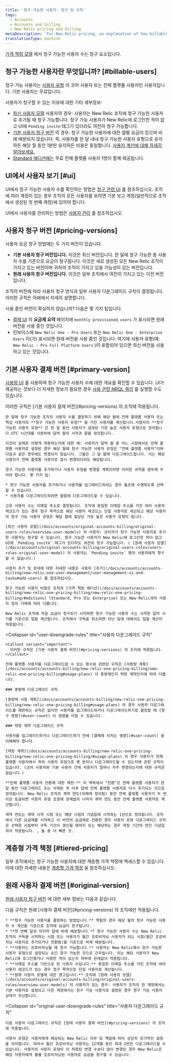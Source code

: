 ```yaml
---
title: '청구 가능한 사용자: 청구 및 규칙'
tags:
  - Accounts
  - Accounts and billing
  - New Relic pricing and billing
metaDescription: 'For New Relic pricing, an explanation of how billable users are calculated and rules for downgrading users.'
translationType: machine
---
```


[가격 책정 모델](/docs/accounts/accounts-billing/new-relic-one-pricing-billing/new-relic-one-pricing-billing) 에서 청구 가능한 사용자 수는 청구 요소입니다.

## 청구 가능한 사용자란 무엇입니까? [#billable-users]

청구 가능 사용자는 [사용자 유형](/docs/accounts/accounts-billing/new-relic-one-user-management/user-type) 이 코어 사용자 또는 전체 플랫폼 사용자인 사용자입니다. 기본 사용자는 무료입니다.

사용자가 청구할 수 있는 이유에 대한 기타 세부정보:

* [최신 사용자 모델](/docs/accounts/original-accounts-billing/original-users-roles/overview-user-models) 사용자의 경우: 사용자는 New Relic 조직에 청구 가능한 사용자로 추가될 때 청구 가능합니다. 청구 가능 사용자가 New Relic에 로그인한 적이 없고 UI에 `Pending invite` 태그가 있더라도 여전히 청구 가능합니다.
* [기본 사용자 청구 버전](#pricing-versions) 의 경우: 청구 가능한 사용자에 대한 월별 요금이 있으며 비례 배분되지 않습니다. 즉, 사용자를 한 달 내내 청구 가능한 사용자 유형으로 유지하든 해당 월 동안 1분만 유지하든 비용은 동일합니다. [사용자 계산에 대해 자세히 알아보세요.](#user-count)
* [Standard 에디션에는](/docs/accounts/accounts-billing/new-relic-one-pricing-billing/new-relic-one-pricing-billing/#editions) 무료 전체 플랫폼 사용자 1명이 함께 제공됩니다.

## UI에서 사용자 보기 [#ui]

UI에서 청구 가능한 사용자 수를 확인하는 방법은 [청구 관련 UI](/docs/accounts/accounts-billing/general-account-settings/introduction-account-settings) 를 참조하십시오. 조직에 여러 계정이 있는 경우 조직의 모든 사용자를 보려면 기본 보고 계정(일반적으로 조직에서 생성된 첫 번째 계정)에 있어야 합니다.

UI에서 사용자를 관리하는 방법은 [사용자 관리](/docs/accounts/accounts-billing/new-relic-one-user-management/user-management-ui-and-tasks) 를 참조하십시오.

## 사용자 청구 버전 [#pricing-versions]

사용자 요금 청구 방법에는 두 가지 버전이 있습니다.

* **기본 사용자 청구 버전입니다.** 이것은 최신 버전입니다. 한 달에 청구 가능한 총 사용자 수를 기준으로 요금이 청구됩니다. 이것은 새로 생성된 모든 New Relic 조직이 가지고 있는 버전이며 귀하의 조직이 가지고 있을 가능성이 있는 버전입니다.
* **원래 사용자 청구 버전입니다.** 이것은 일부 조직에서 여전히 가지고 있는 이전 버전입니다.

조직의 버전에 따라 사용자 청구 방식과 일부 사용자 다운그레이드 규칙이 결정됩니다. 이러한 규칙은 아래에서 자세히 설명합니다.

사용 중인 버전이 확실하지 않습니까? 다음은 몇 가지 팁입니다.

* [결제 UI](/docs/accounts/accounts-billing/new-relic-one-pricing-billing/billing-ui) 의 **요금제 요약** 페이지에 `monthly provisioned users` 가 표시되면 원래 버전을 사용 중인 것입니다.
* 인보이스에 `New Relic One - Pro Users` 또는 `New Relic One - Enterprise Users` 이(가) 표시되면 원래 버전을 사용 중인 것입니다. 여기에 사용자 유형(예: `New Relic - Pro Full Platform Users` )이 포함되어 있으면 최신 버전을 사용하고 있는 것입니다.

## 기본 사용자 결제 버전 [#primary-version]

[사용량 UI](/docs/accounts/accounts-billing/general-account-settings/introduction-account-settings/#pricing) 를 사용하여 청구 가능한 사용자 수에 대한 개요를 확인할 수 있습니다. UI가 제공하는 것보다 더 자세한 정보가 필요한 경우 [사용 관련 NRQL 쿼리](/docs/accounts/accounts-billing/new-relic-one-pricing-billing/usage-queries-alerts) 를 실행할 수도 있습니다.

<CollapserGroup>
  <Collapser
    id="user-count"
    title="청구 가능한 사용자 계산 방법"
  >
    <Callout variant="important">
      이러한 규칙은 [기본 사용자 결제 버전](#pricing-versions) 의 조직에 적용됩니다.
    </Callout>

    한 달에 청구 가능한 조직의 사용자 수를 결정하기 위해 해당 월에 전체 플랫폼 사용자 또는 핵심 사용자의 **청구 가능한 사용자 유형** 을 가진 사용자를 계산합니다.사용자의 **청구 가능한 사용자 유형** 은 한 달 동안 사용자가 설정된 가장 높은 사용자 유형으로 정의됩니다.UTC 시간대를 사용하여 달력 월의 시작과 끝을 정의합니다.

    이것이 실제로 어떻게 작동하는지에 대한 예: 사용자가 달력 월 중 어느 시점에서든 전체 플랫폼 사용자로 설정된 경우 해당 월에 청구 가능한 사용자 유형은 "전체 플랫폼 사용자"이며 다음과 같은 경우에도 변경되지 않습니다. 그들은 그 달 말에 다운그레이드합니다. 이는 해당 사용자가 전체 플랫폼 사용자로 잠시 변경되더라도 해당됩니다.

    청구 가능한 사용자를 추가하거나 사용자 유형을 변경할 계획이라면 이러한 규칙을 염두에 두어야 합니다. 몇 가지 팁:

    * 청구 가능한 사용자를 추가하거나 사용자를 업그레이드하려는 경우 월초에 수행하도록 선택할 수 있습니다.
    * 사용자를 다운그레이드하려면 월말에 다운그레이드할 수 있습니다.

    고유 사용자 수는 이메일 주소로 결정됩니다. 조직에 동일한 이메일 주소를 가진 여러 사용자 레코드가 있는 경우 청구 목적으로 해당 사용자 레코드는 단일 사용자로 계산되고 해당 사용자의 청구 가능 사용자 유형은 해당 월에 할당된 가장 높은 사용자 유형이 됩니다.

    [최신 사용자 모델](/docs/accounts/original-accounts-billing/original-users-roles/overview-user-models) 의 사용자: 관리자가 청구 가능한 사용자로 추가한 사용자는 청구할 수 있습니다. 청구 가능한 사용자가 New Relic에 로그인한 적이 없고 UI에 `Pending invite` 태그가 있더라도 여전히 청구 가능합니다. ( [원래 사용자 모델](/docs/accounts/original-accounts-billing/original-users-roles/users-roles-original-user-model) 의 사용자는 `Pending invite` 명의 사용자에게 청구할 수 없습니다.)

    사용자 추가 및 초대에 대한 자세한 내용은 사용자 [추가](/docs/accounts/accounts-billing/new-relic-one-user-management/user-management-ui-and-tasks#add-users) 를 참조하십시오.

    청구 가능한 사용자 비용은 조직의 [가격 책정 에디션](/docs/accounts/accounts-billing/new-relic-one-pricing-billing/new-relic-one-pricing-billing/#editions) (Standard, Pro 또는 Enterprise) 또는 New Relic과의 사용자 정의 거래에 따라 다릅니다.

    New Relic 조직에 처음 요금이 청구되기 시작하면 청구 가능한 사용자 수는 시작한 달의 시기를 기준으로 일할 계산됩니다. 조직에서 구독을 취소하면 지난 달에 대해서도 일할 계산이 적용됩니다.
  </Collapser>

  <Collapser
    id="user-downgrade-rules"
    title="사용자 다운그레이드 규칙"
  >
    <Callout variant="important">
      이러한 규칙은 [기본 사용자 결제 버전](#pricing-versions) 의 조직에 적용됩니다.
    </Callout>

    전체 플랫폼 사용자를 다운그레이드할 수 있는 횟수와 관련된 규칙은 [사용량 계획](/docs/accounts/accounts-billing/new-relic-one-pricing-billing/new-relic-one-pricing-billing#usage-plans) 이 종량제인지 약정 계약인지에 따라 다릅니다.

    ### 종량제 다운그레이드 규칙

    [종량제 사용 계획](/docs/accounts/accounts-billing/new-relic-one-pricing-billing/new-relic-one-pricing-billing#usage-plans) 의 경우 사용자 다운그레이드를 제한하는 규칙은 없지만 사용자를 업그레이드하거나 다운그레이드하기로 결정할 때 [청구 영향](#user-count) 이 영향을 미칠 수 있습니다.

    ### 약정 계약 다운그레이드 규칙

    사용자를 업그레이드하거나 다운그레이드하기 전에 [결제에 미치는 영향](#user-count) 을 이해해야 합니다.

    [약정 계약](/docs/accounts/accounts-billing/new-relic-one-pricing-billing/new-relic-one-pricing-billing/#usage-plans) 의 경우 사용자가 전체 플랫폼 사용자에서 하위 사용자 유형으로 몇 번이나 다운그레이드될 수 있는지에 관한 규칙이 있습니다. (코어 사용자와 기본 사용자 간에 사용자가 얼마나 자주 변경되는지에 대한 규칙은 없습니다.)

    **전체 플랫폼 사용자 전환에 대한 제한:** 이 맥락에서 "전환"은 전체 플랫폼 사용자가 한 달 동안 다운그레이드 또는 삭제된 후 이후 달에 전체 플랫폼 사용자로 다시 추가되는 것으로 정의됩니다. New Relic 조직의 계약 연도(아래에 정의됨) 동안 전체 플랫폼 사용자가 두 번 이상 토글되면 사용자 유형 조정에 관계없이 나머지 계약 연도 동안 전체 플랫폼 사용자로 계산됩니다.

    계약 연도는 계약 시작 시점 또는 해당 시점의 기념일에 시작하는 1년으로 정의됩니다. 조직에서 다른 요금제를 시작하고 이 버전의 요금제로 전환한 경우 사용자 유형 다운그레이드 규칙은 선택한 시점부터 구독 기간이 갱신될 때까지 또는 해당하는 경우 약정 기간의 연간 기념일까지 적용됩니다. , 둘 중 더 빠른 것.
  </Collapser>
</CollapserGroup>

## 계층형 가격 책정 [#tiered-pricing]

일부 조직에서는 청구 가능한 사용자에 대한 계층형 가격 책정에 액세스할 수 있습니다. 이에 대한 자세한 내용은 [계층형 가격 책정](/docs/accounts/accounts-billing/new-relic-one-pricing-billing/new-relic-one-pricing-billing#tiered-pricing) 을 참조하십시오.

## 원래 사용자 결제 버전 [#original-version]

[원래 사용자 청구 버전](#pricing-versions) 에 대한 세부 정보는 다음과 같습니다.

<CollapserGroup>
  <Collapser
    id="original-user-count"
    title="청구 가능한 사용자 계산 방법"
  >
    다음 규칙은 원래 [사용자 결제 버전](#pricing-versions) 의 조직에만 적용됩니다.

    * **청구 가능한 사용자를 결정하는 방법입니다.** 역월의 경우 해당 월의 청구 가능한 사용자 수 계산을 기준으로 조직에 요금이 청구됩니다.
    * **첫 번째 달과 마지막 달에 비례 배분합니다.** 청구 가능한 사용자 수는 New Relic 조직이 구독을 시작하는 시점 또는 사용자가 월간 프로비저닝 사용자가 되는 시점(월간 프로비저닝 사용자로 추가되거나 전환됨)을 기준으로 비례 배분됩니다.
    * **사용자는 프로비저닝될 때 청구 가능합니다.** 사용자는 New Relic에서 청구 가능한 사용자 유형으로 설정되는 순간 청구 가능한 것으로 간주됩니다. 이는 해당 사용자가 New Relic에 로그인했거나 사용한 적이 있는지 여부에 관계없이 적용됩니다.
    * **이메일 주소를 기반으로 한 사용자 수입니다.** 동일한 이메일 주소를 가진 조직에 여러 사용자 레코드가 있는 경우 청구 목적으로 단일 사용자로 계산됩니다.
    * **원래 사용자 모델에 대한 경고입니다.** 조직에 [원래 사용자 모델](/docs/accounts/original-accounts-billing/original-users-roles/overview-user-models) 의 사용자가 있는 경우: 사용자가 조직의 한 계정에서는 기본 사용자로 설정되고 다른 계정에서는 청구 가능 사용자로 설정된 경우 청구 가능 사용자 상태가 우선합니다.
  </Collapser>

  <Collapser
    id="original-user-downgrade-rules"
    title="사용자 다운그레이드 규칙"
  >
    다음 사용자 다운그레이드 규칙은 [원래 사용자 결제 버전](#pricing-versions) 의 조직에 적용됩니다.

    사용자 유형은 사용자에게 예상되는 New Relic 의무 및 책임에 따라 상당히 장기적인 설정을 의미합니다. 따라서 월간 프로비저닝 사용자는 12개월 동안 최대 2번만 다운그레이드할 수 있습니다. 사용자의 사용자 유형이 이 허용된 변경 수보다 많이 변경된 경우 New Relic은 해당 사용자에게 월별 프로비저닝된 사용자로 요금을 청구할 수 있습니다.
  </Collapser>
</CollapserGroup>
